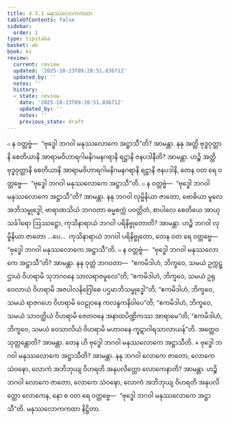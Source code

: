 ```yaml
---
title: 4.3.1 မနုဿလောကကထာ
tableOfContents: false
sidebar:
  order: 1
type: tipitaka
basket: ab
book: kv
review:
  current: review
  updated: '2025-10-23T09:20:51.836712'
  updated_by: ''
  notes: ''
  history:
  - state: review
    date: '2025-10-23T09:20:51.836712'
    updated_by: ''
    notes: ''
    previous_state: draft
---
```



<ReviewStatus review={frontmatter.review} showDetails={true} />

<HypothesisAnnotation frontmatter={frontmatter} />

<DynamicBreadcrumb />

<Division number="802" book="kv" e="ch" v="32" p="405">

<Paragraph number="2511" book="kv">
๐ န ဝတ္တဗ္ဗံ—  “ဗုဒ္ဓေါ ဘဂဝါ မနုဿလောကေ အဋ္ဌာသီ”တိ? အာမန္တာ. နနု အတ္ထိ ဗုဒ္ဓဝုတ္ထာနိ စေတိယာနိ အာရာမဝိဟာရဂါမနိဂမနဂရာနိ ရဋ္ဌာနိ ဇနပဒါနီတိ? အာမန္တာ. ဟဉ္စိ အတ္ထိ ဗုဒ္ဓဝုတ္ထာနိ စေတိယာနိ အာရာမဝိဟာရဂါမနိဂမနဂရာနိ ရဋ္ဌာနိ ဇနပဒါနိ, တေန ဝတ ရေ ဝတ္တဗ္ဗေ—  “ဗုဒ္ဓေါ ဘဂဝါ မနုဿလောကေ အဋ္ဌာသီ”တိ.
</Paragraph>

<Paragraph number="2512" book="kv">
๐ န ဝတ္တဗ္ဗံ—  “ဗုဒ္ဓေါ ဘဂဝါ မနုဿလောကေ အဋ္ဌာသီ”တိ? အာမန္တာ. နနု ဘဂဝါ လုမ္ဗိနိယာ ဇာတော, ဗောဓိယာ မူလေ အဘိသမ္ဗုဒ္ဓေါ, ဗာရာဏသိယံ ဘဂဝတာ ဓမ္မစက္ကံ ပဝတ္တိတံ, စာပါလေ စေတိယေ အာယုသင်္ခါရော ဩဿဋ္ဌော, ကုသိနာရာယံ ဘဂဝါ ပရိနိဗ္ဗုတောတိ? အာမန္တာ. ဟဉ္စိ ဘဂဝါ လုမ္ဗိနိယာ ဇာတော …ပေ…  ကုသိနာရာယံ ဘဂဝါ ပရိနိဗ္ဗုတော, တေန ဝတ ရေ ဝတ္တဗ္ဗေ—  “ဗုဒ္ဓေါ ဘဂဝါ မနုဿလောကေ အဋ္ဌာသီ”တိ.
</Paragraph>

<Paragraph number="2513" book="kv">
๐ န ဝတ္တဗ္ဗံ—  “ဗုဒ္ဓေါ ဘဂဝါ မနုဿလောကေ အဋ္ဌာသီ”တိ? အာမန္တာ. နနု ဝုတ္တံ ဘဂဝတာ—  “ဧကမိဒါဟံ, ဘိက္ခဝေ, သမယံ ဥက္ကဋ္ဌာယံ ဝိဟရာမိ သုဘဂဝနေ သာလရာဇမူလေ”တိ; “ဧကမိဒါဟံ, ဘိက္ခဝေ, သမယံ ဥရုဝေလာယံ ဝိဟရာမိ အဇပါလနိဂြေါဓေ ပဌမာဘိသမ္ဗုဒ္ဓေါ”တိ; “ဧကမိဒါဟံ, ဘိက္ခဝေ, သမယံ ရာဇဂဟေ ဝိဟရာမိ ဝေဠုဝနေ ကလန္ဒကနိဝါပေ”တိ; “ဧကမိဒါဟံ, ဘိက္ခဝေ, သမယံ သာဝတ္ထိယံ ဝိဟရာမိ ဇေတဝနေ အနာထပိဏ္ဍိကဿ အာရာမေ”တိ; “ဧကမိဒါဟံ, ဘိက္ခဝေ, သမယံ ဝေသာလိယံ ဝိဟရာမိ မဟာဝနေ ကူဋာဂါရသာလာယန်”တိ. အတ္ထေဝ သုတ္တန္တောတိ? အာမန္တာ. တေန ဟိ ဗုဒ္ဓေါ ဘဂဝါ မနုဿလောကေ အဋ္ဌာသီတိ.
</Paragraph>

</Division>
<Division number="803" book="kv" e="ch" v="32" p="406">

<Paragraph number="2514" book="kv">
× ဗုဒ္ဓေါ ဘဂဝါ မနုဿလောကေ အဋ္ဌာသီတိ? အာမန္တာ. နနု ဘဂဝါ လောကေ ဇာတော, လောကေ သံဝဍ္ဎော, လောကံ အဘိဘုယျ ဝိဟရတိ အနုပလိတ္တော လောကေနာတိ? အာမန္တာ. ဟဉ္စိ ဘဂဝါ လောကေ ဇာတော, လောကေ သံဝဍ္ဎော, လောကံ အဘိဘုယျ ဝိဟရတိ အနုပလိတ္တော လောကေန, နော စ ဝတ ရေ ဝတ္တဗ္ဗေ—  “ဗုဒ္ဓေါ ဘဂဝါ မနုဿလောကေ အဋ္ဌာသီ”တိ.

</Paragraph>
</Division>

<Paragraph number="2515" type="center" book="kv">
မနုဿလောကကထာ နိဋ္ဌိတာ.
</Paragraph>